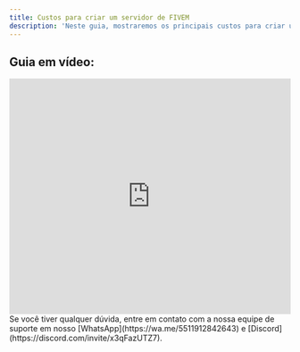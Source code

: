 ```yaml
---
title: Custos para criar um servidor de FIVEM
description: 'Neste guia, mostraremos os principais custos para criar um servidor de FIVEM.'
---
```


## Guia em vídeo:
<iframe
  width="100%"
  height="422"
  src="https://www.youtube.com/embed/G9l-0ASqnRs?si=K8q6FD6RQpTqMFpq"
  title="YouTube video player"
  frameborder="0"
  allow="accelerometer; autoplay; clipboard-write; encrypted-media; gyroscope; picture-in-picture"
  allowfullscreen
></iframe>

<Check>
Se você tiver qualquer dúvida, entre em contato com a nossa equipe de suporte
em nosso [WhatsApp](https://wa.me/5511912842643) 
e [Discord](https://discord.com/invite/x3qFazUTZ7).
</Check>